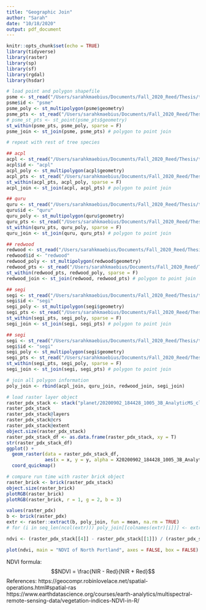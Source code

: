 ```yaml
---
title: "Geographic Join"
author: "Sarah"
date: "10/18/2020"
output: pdf_document
---
```


```r
knitr::opts_chunk$set(echo = TRUE)
library(tidyverse)
library(raster)
library(sp)
library(sf)
library(rgdal)
library(hsdar)
```


```r
# load point and polygon shapefile
psme <- st_read("/Users/sarahkmaebius/Documents/Fall_2020_Reed/Thesis/tree_canopy/psme_polygon.shp")
psme$id <- "psme"
psme_poly <- st_multipolygon(psme$geometry)
psme_pts <- st_read("/Users/sarahkmaebius/Documents/Fall_2020_Reed/Thesis/tree_imaging/shapefiles/psme_shapefile.shp")
# psme_st_pts <- st_point(psme_pts$geometry)
st_within(psme_pts, psme_poly, sparse = F)
psme_join <- st_join(psme, psme_pts) # polygon to point join
```

```r
# repeat with rest of tree species

## acpl
acpl <- st_read("/Users/sarahkmaebius/Documents/Fall_2020_Reed/Thesis/tree_canopy/acpl_polygon.shp")
acpl$id <- "acpl"
acpl_poly <- st_multipolygon(acpl$geometry)
acpl_pts <- st_read("/Users/sarahkmaebius/Documents/Fall_2020_Reed/Thesis/tree_imaging/shapefiles/acpl_shapefile.shp")
st_within(acpl_pts, acpl_poly, sparse = F)
acpl_join <- st_join(acpl, acpl_pts) # polygon to point join

## quru
quru <- st_read("/Users/sarahkmaebius/Documents/Fall_2020_Reed/Thesis/tree_canopy/quru_polygon.shp")
quru$id <- "quru"
quru_poly <- st_multipolygon(quru$geometry)
quru_pts <- st_read("/Users/sarahkmaebius/Documents/Fall_2020_Reed/Thesis/tree_imaging/shapefiles/quru_shapefile.shp")
st_within(quru_pts, quru_poly, sparse = F)
quru_join <- st_join(quru, quru_pts) # polygon to point join

## redwood
redwood <- st_read("/Users/sarahkmaebius/Documents/Fall_2020_Reed/Thesis/tree_canopy/redwood_polygon.shp")
redwood$id <- "redwood"
redwood_poly <- st_multipolygon(redwood$geometry)
redwood_pts <- st_read("/Users/sarahkmaebius/Documents/Fall_2020_Reed/Thesis/tree_imaging/shapefiles/redcedar_shapefile.shp")
st_within(redwood_pts, redwood_poly, sparse = F)
redwood_join <- st_join(redwood, redwood_pts) # polygon to point join

## segi
segi <- st_read("/Users/sarahkmaebius/Documents/Fall_2020_Reed/Thesis/tree_canopy/segi_polygon.shp")
segi$id <- "segi"
segi_poly <- st_multipolygon(segi$geometry)
segi_pts <- st_read("/Users/sarahkmaebius/Documents/Fall_2020_Reed/Thesis/tree_imaging/shapefiles/segi_shapefile.shp")
st_within(segi_pts, segi_poly, sparse = F)
segi_join <- st_join(segi, segi_pts) # polygon to point join

## segi
segi <- st_read("/Users/sarahkmaebius/Documents/Fall_2020_Reed/Thesis/tree_canopy/segi_polygon.shp")
segi$id <- "segi"
segi_poly <- st_multipolygon(segi$geometry)
segi_pts <- st_read("/Users/sarahkmaebius/Documents/Fall_2020_Reed/Thesis/tree_imaging/shapefiles/segi_shapefile.shp")
st_within(segi_pts, segi_poly, sparse = F)
segi_join <- st_join(segi, segi_pts) # polygon to point join
```

```r
# join all polygon information
poly_join <- rbind(acpl_join, quru_join, redwood_join, segi_join)
```

```r
# load raster layer object
raster_pdx_stack <- stack("planet/20200902_184428_1005_3B_AnalyticMS_clip.tif")
raster_pdx_stack
raster_pdx_stack@layers
raster_pdx_stack@crs
raster_pdx_stack@extent
object.size(raster_pdx_stack)
raster_pdx_stack_df <- as.data.frame(raster_pdx_stack, xy = T)
str(raster_pdx_stack_df)
ggplot() +
  geom_raster(data = raster_pdx_stack_df,
              aes(x = x, y = y, alpha = X20200902_184428_1005_3B_AnalyticMS_clip.2)) + 
  coord_quickmap()

# compare run time with raster brick object
raster_brick <- brick(raster_pdx_stack)
object.size(raster_brick)
plotRGB(raster_brick)
plotRGB(raster_brick, r = 1, g = 2, b = 3)
```

```r
values(raster_pdx)
b <- brick(raster_pdx)
extr <- raster::extract(b, poly_join, fun = mean, na.rm = TRUE)
# for (i in seq_len(ncol(extr))) poly_join[[colnames(extr)[i]]] <- extr[,i]
```

```r
ndvi <- (raster_pdx_stack[[4]] - raster_pdx_stack[[1]]) / (raster_pdx_stack[[4]] + raster_pdx_stack[[1]])

plot(ndvi, main = "NDVI of North Portland", axes = FALSE, box = FALSE)
```

NDVI formula:
$$NDVI = \frac{NIR - Red}{NIR + Red}$$
References: 
https://geocompr.robinlovelace.net/spatial-operations.html#spatial-ras
https://www.earthdatascience.org/courses/earth-analytics/multispectral-remote-sensing-data/vegetation-indices-NDVI-in-R/
